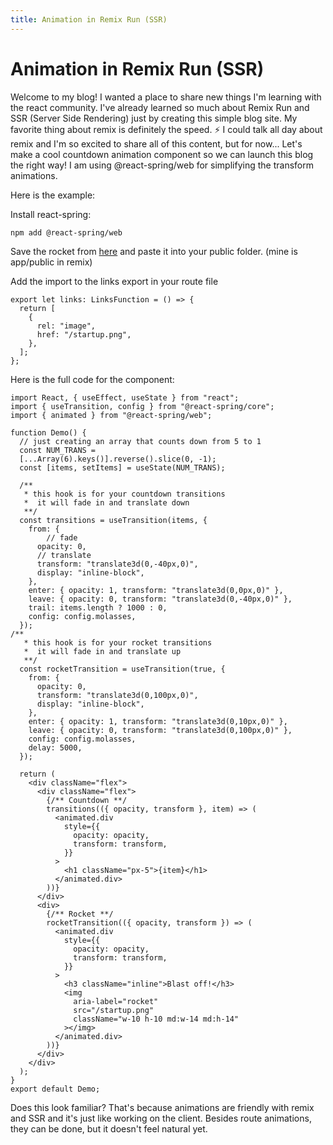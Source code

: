 ```yaml
---
title: Animation in Remix Run (SSR)
---
```


# Animation in Remix Run (SSR)

Welcome to my blog! I wanted a place to share new things I'm learning with the react community.
I've already learned so much about Remix Run and SSR (Server Side Rendering) just by creating this simple blog site.
My favorite thing about remix is definitely the speed. ⚡
I could talk all day about remix and I'm so excited to share all of this content, but for now... Let's make a cool countdown animation component so we can launch
this blog the right way! I am using @react-spring/web for simplifying the transform animations. 

Here is the example:


<Demo />

Install react-spring:

```
npm add @react-spring/web
```

Save the rocket from [here](/startup.png) and paste it into your public folder. (mine is app/public in remix)

Add the import to the links export in your route file 

```tsx filename=app/root.tsx
export let links: LinksFunction = () => {
  return [
    {
      rel: "image",
      href: "/startup.png",
    },
  ];
};
```

Here is the full code for the component:

```tsx filename=app/components/CountDown.tsx
import React, { useEffect, useState } from "react";
import { useTransition, config } from "@react-spring/core";
import { animated } from "@react-spring/web";

function Demo() {
  // just creating an array that counts down from 5 to 1
  const NUM_TRANS = 
  [...Array(6).keys()].reverse().slice(0, -1);
  const [items, setItems] = useState(NUM_TRANS);

  /**
   * this hook is for your countdown transitions
   *  it will fade in and translate down
   **/
  const transitions = useTransition(items, {
    from: {
        // fade
      opacity: 0,
      // translate
      transform: "translate3d(0,-40px,0)",
      display: "inline-block",
    },
    enter: { opacity: 1, transform: "translate3d(0,0px,0)" },
    leave: { opacity: 0, transform: "translate3d(0,-40px,0)" },
    trail: items.length ? 1000 : 0,
    config: config.molasses,
  });
/**
   * this hook is for your rocket transitions
   *  it will fade in and translate up
   **/
  const rocketTransition = useTransition(true, {
    from: {
      opacity: 0,
      transform: "translate3d(0,100px,0)",
      display: "inline-block",
    },
    enter: { opacity: 1, transform: "translate3d(0,10px,0)" },
    leave: { opacity: 0, transform: "translate3d(0,100px,0)" },
    config: config.molasses,
    delay: 5000,
  });

  return (
    <div className="flex">
      <div className="flex">
        {/** Countdown **/ 
        transitions(({ opacity, transform }, item) => (
          <animated.div
            style={{
              opacity: opacity,
              transform: transform,
            }}
          >
            <h1 className="px-5">{item}</h1>
          </animated.div>
        ))}
      </div>
      <div>
        {/** Rocket **/ 
        rocketTransition(({ opacity, transform }) => (
          <animated.div
            style={{
              opacity: opacity,
              transform: transform,
            }}
          >
            <h3 className="inline">Blast off!</h3>
            <img
              aria-label="rocket"
              src="/startup.png"
              className="w-10 h-10 md:w-14 md:h-14"
            ></img>
          </animated.div>
        ))}
      </div>
    </div>
  );
}
export default Demo;
```

Does this look familiar? That's because animations are friendly with remix and SSR and it's just like working on the client.
Besides route animations, they can be done, but it doesn't feel natural yet.
